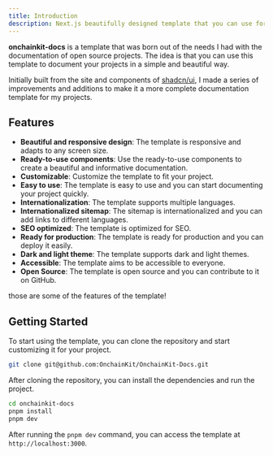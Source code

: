 ```yaml
---
title: Introduction
description: Next.js beautifully designed template that you can use for your projects for free with site, blog and docs support. Accessible. Customizable. Open Source.
---
```


**onchainkit-docs** is a template that was born out of the needs I had with the documentation of open source projects.
The idea is that you can use this template to document your projects in a simple and beautiful way.

Initially built from the site and components of [shadcn/ui](https://ui.shadcn.com/), I made a series of improvements and additions to make it a more complete documentation template for my projects.

## Features

- **Beautiful and responsive design**: The template is responsive and adapts to any screen size.
- **Ready-to-use components**: Use the ready-to-use components to create a beautiful and informative documentation.
- **Customizable**: Customize the template to fit your project.
- **Easy to use**: The template is easy to use and you can start documenting your project quickly.
- **Internationalization**: The template supports multiple languages.
- **Internationalized sitemap**: The sitemap is internationalized and you can add links to different languages.
- **SEO optimized**: The template is optimized for SEO.
- **Ready for production**: The template is ready for production and you can deploy it easily.
- **Dark and light theme**: The template supports dark and light themes.
- **Accessible**: The template aims to be accessible to everyone.
- **Open Source**: The template is open source and you can contribute to it on GitHub.

those are some of the features of the template!

## Getting Started

To start using the template, you can clone the repository and start customizing it for your project.

```bash
git clone git@github.com:OnchainKit/OnchainKit-Docs.git
```

After cloning the repository, you can install the dependencies and run the project.

```bash
cd onchainkit-docs
pnpm install
pnpm dev
```

After running the `pnpm dev` command, you can access the template at `http://localhost:3000`.
